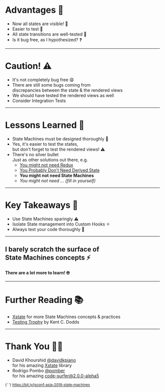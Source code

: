 
# Advantages 🤑

<ul>
  <Appear>
    <li>Now all states are visible! 👀</li>
    <li>Easier to test 🧪</li>
    <li>All state transitions are well-tested 💯</li>
    <li>Is it bug free, as I hypothesized? ❓</li>
  </Appear>
</ul>

---

# Caution! ⚠️

<ul>
  <li>It's not completely bug free 😧</li>
  <Appear>
    <li>
      There are still some bugs coming from
      <br />
      discrepancies between the state & the rendered views
    </li>
    <li>We should have tested the rendered views as well</li>
    <li>Consider Integration Tests</li>
  </Appear>
</ul>

---

# Lessons Learned 📝

<ul>
  <Appear>
    <li>State Machines must be designed thoroughly 🧐</li>
    <li>
      Yes, it's easier to test the states,
      <br />
      but don't forget to test the rendered views! ⚠️
    </li>
    <li>
      There's no silver bullet
      <br />
      Just as other solutions out there, e.g.
      <ul>
        <li>
          <a href="https://medium.com/@dan_abramov/you-might-not-need-redux-be46360cf367">
            You might not need Redux
          </a>
        </li>
        <li>
          <a href="https://reactjs.org/blog/2018/06/07/you-probably-dont-need-derived-state.html">
            You Probably Don't Need Derived State
          </a>
        </li>
        <li>
          <strong>You might not need State Machines</strong>
        </li>
        <li>
          <em>You might not need ... (fill in yourself)</em>
        </li>
      </ul>
    </li>
  </Appear>
</ul>

---

# Key Takeaways 🔑

<ul>
  <Appear>
    <li>Use State Machines sparingly ⚠️</li>
    <li>Isolate State management into Custom Hooks ⚛️</li>
    <li>Always test your code thoroughly 🧪</li>
  </Appear>
</ul>

---

## I barely scratch the surface of<br />State Machines concepts ⚡️

#### There are a lot more to learn! 🤓

---

# Further Reading 📚

- [Xstate](https://xstate.js.org/docs/#why) for more State Machines concepts & practices
- [Testing Trophy](https://kentcdodds.com/blog/write-tests) by Kent C. Dodds

---

# Thank You 🙏🏼

- David Khourshid [@davidkpiano](https://twitter.com/davidkpiano)<br />
  for his amazing [Xstate](https://xstate.js.org/) library
- Rodrigo Pombo [@pomber](https://twitter.com/pomber)<br />
  for his amazing [code-surfer@2.0.0-alpha5](https://www.npmjs.com/package/code-surfer/v/2.0.0-alpha.5)

<small>
  {' '}
  <a href="https://bit.ly/jsconf-asia-2019-state-machines">
    https://bit.ly/jsconf-asia-2019-state-machines
  </a>
</small>
